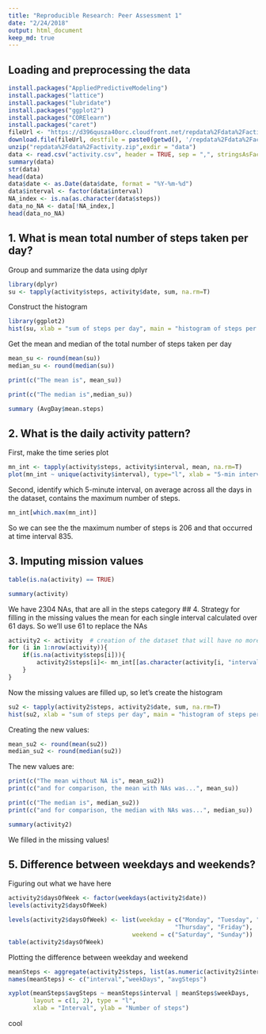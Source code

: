 ```yaml
---
title: "Reproducible Research: Peer Assessment 1"
date: "2/24/2018"
output: html_document
keep_md: true
---
```


## Loading and preprocessing the data
```r
install.packages("AppliedPredictiveModeling")
install.packages("lattice")
install.packages("lubridate")
install.packages("ggplot2")
install.packages("CORElearn")
install.packages("caret")
fileUrl <- "https://d396qusza40orc.cloudfront.net/repdata%2Fdata%2Factivity.zip"
download.file(fileUrl, destfile = paste0(getwd(), '/repdata%2Fdata%2Factivity.zip'), method = "curl")
unzip("repdata%2Fdata%2Factivity.zip",exdir = "data")
data <- read.csv("activity.csv", header = TRUE, sep = ",", stringsAsFactors = FALSE)
summary(data)
str(data)
head(data)
data$date <- as.Date(data$date, format = "%Y-%m-%d")
data$interval <- factor(data$interval)
NA_index <- is.na(as.character(data$steps))
data_no_NA <- data[!NA_index,]
head(data_no_NA)
```
## 1. What is mean total number of steps taken per day?
Group and summarize the data using dplyr
```r
library(dplyr)
su <- tapply(activity$steps, activity$date, sum, na.rm=T)
```
Construct the histogram
```r
library(ggplot2)
hist(su, xlab = "sum of steps per day", main = "histogram of steps per day")
```
Get the mean and median of the total number of steps taken per day
```r
mean_su <- round(mean(su))
median_su <- round(median(su))

print(c("The mean is", mean_su))
```
```r
print(c("The median is",median_su))
```
```r
summary (AvgDay$mean.steps)
```

## 2. What is the daily activity pattern?
First, make the time series plot
```r
mn_int <- tapply(activity$steps, activity$interval, mean, na.rm=T)
plot(mn_int ~ unique(activity$interval), type="l", xlab = "5-min interval")
```
Second, identify which 5-minute interval, on average across all the days in the dataset, contains the maximum number of steps.
```r
mn_int[which.max(mn_int)]
```
So we can see the the maximum number of steps is 206 and that occurred at time interval 835.

## 3. Imputing mission values
```r
table(is.na(activity) == TRUE)
```
```r
summary(activity)
```
We have 2304 NAs, that are all in the steps category
## 4. Strategy for filling in the missing values
the mean for each single interval calculated over 61 days. So we'll use 61 to replace the NAs
```r
activity2 <- activity  # creation of the dataset that will have no more NAs
for (i in 1:nrow(activity)){
    if(is.na(activity$steps[i])){
        activity2$steps[i]<- mn_int[[as.character(activity[i, "interval"])]]
    }
}
```
Now the missing values are filled up, so let's create the histogram
```r
su2 <- tapply(activity2$steps, activity2$date, sum, na.rm=T)
hist(su2, xlab = "sum of steps per day", main = "histogram of steps per day")
```
Creating the new values:
```r
mean_su2 <- round(mean(su2))
median_su2 <- round(median(su2))
```
The new values are:
```r
print(c("The mean without NA is", mean_su2)) 
print(c("and for comparison, the mean with NAs was...", mean_su))
```
```r
print(c("The median is", median_su2))
print(c("and for comparison, the median with NAs was...", median_su))
```
```r
summary(activity2)
```
We filled in the missing values!

## 5. Difference between weekdays and weekends?
Figuring out what we have here
```r
activity2$daysOfWeek <- factor(weekdays(activity2$date))
levels(activity2$daysOfWeek)
```
```r
levels(activity2$daysOfWeek) <- list(weekday = c("Monday", "Tuesday", "Wednesday", 
                                               "Thursday", "Friday"),
                                   weekend = c("Saturday", "Sunday"))
table(activity2$daysOfWeek)
```
Plotting the difference between weekday and weekend
```r
meanSteps <- aggregate(activity2$steps, list(as.numeric(activity2$interval),activity2$daysOfWeek),        FUN = "mean")
names(meanSteps) <- c("interval","weekDays", "avgSteps")

xyplot(meanSteps$avgSteps ~ meanSteps$interval | meanSteps$weekDays, 
       layout = c(1, 2), type = "l", 
       xlab = "Interval", ylab = "Number of steps")
```
cool
